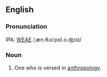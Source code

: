 ==English==
===Pronunciation===
IPA: [[WEAE]] /ˌæn.θɹoˈpɑl.o.ʤɪst/

===Noun===
#  One who is versed in [[anthropology]].
<!-- material copied from Webster's Revised Unabridged Dictionary (1913) -->